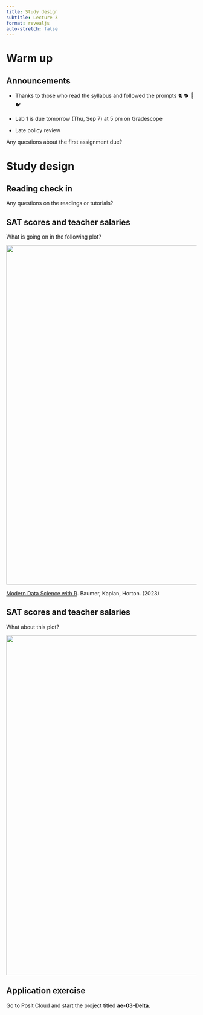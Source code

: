 ```yaml
---
title: Study design
subtitle: Lecture 3
format: revealjs
auto-stretch: false
---
```


# Warm up

## Announcements

-   Thanks to those who read the syllabus and followed the prompts 🐈 🐕 🐍 🐦

-   Lab 1 is due tomorrow (Thu, Sep 7) at 5 pm on Gradescope

-   Late policy review

::: task
Any questions about the first assignment due?
:::

# Study design

## Reading check in

::: task
Any questions on the readings or tutorials?
:::

## SAT scores and teacher salaries

::: task
What is going on in the following plot?
:::

![](images/fig-sat1-1.png){fig-align="center" width="900"}

::: aside
[Modern Data Science with R](https://mdsr-book.github.io/). Baumer, Kaplan, Horton. (2023)
:::

## SAT scores and teacher salaries

::: task
What about this plot?
:::

![](images/fig-sat2-1.png){fig-align="center" width="900"}

## Application exercise

Go to Posit Cloud and start the project titled **ae-03-Delta**.
